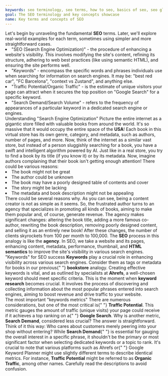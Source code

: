 ```yaml
---
keywords: seo terminology, seo terms, how to seo, basics of seo, seo glossary, seo essentials
goal: The SEO terminology and key concepts showcase
name: Key terms and concepts of SEO
---
```


<Prelude label="SEO dictionary">
  <M>
    Let's begin by unraveling the fundamental <B>SEO</B> terms. Later, we'll
    explore real-world examples for each term, sometimes using simpler and more
    straightforward cases.
  </M>
  <L ordered>
    <Li>
      "SEO (Search Engine Optimization)" - the procedure of enhancing a
      website's visibility. This involves modifying the site's content, refining
      its structure, adhering to web best practices (like using semantic HTML),
      and ensuring the site performs well.
    </Li>
    <Li>
      "Keywords" - encompass the specific words and phrases individuals use when
      searching for information on search engines. It may be: "best red car",
      "FC Barcelona", "context vs Zustand", and anything else.
    </Li>
    <Li>
      "Traffic Potential/Organic Traffic" - is the estimate of unique visitors
      your page can attract when it secures the top position on "Google Search"
      for a specific keyword.
    </Li>
    <Li>
      "Search Demand/Search Volume" - refers to the frequency of appearances of
      a particular keyword in a dedicated search engine or engines.
    </Li>
  </L>
</Prelude>

<Section>
  <XL>Understanding "Search Engine Optimization"</XL>
  <M>
    Picture the entire internet as a gigantic store filled with valuable books
    from around the world. It's so massive that it would occupy the entire space
    of the <B>USA</B>! Each book in this virtual store has its own genre,
    category, and metadata, such as authors, number of pages, and more.
  </M>
  <M>
    Now, think of the internet as a similar vast store, but instead of a person
    sluggishly searching for a book, you have a swift and intelligent algorithm
    powered by AI. Just like in a real store, you try to find a book by its
    title (if you know it) or by its metadata.
  </M>
  <M>
    Now, imagine authors complaining that their book isn't getting enough
    attention! There could be various reasons:
  </M>
  <L ordered>
    <Li>The book might not be great</Li>
    <Li>The author could be unknown</Li>
    <Li>The book may have a poorly designed table of contents and cover</Li>
    <Li>The story might be lacking</Li>
    <Li>The metadata and book description might not be appealing</Li>
  </L>
  <M>
    There could be several reasons why. As you can see, being a content creator
    is not as simple as it seems. So, the frustrated author turns to an agency
    that specializes in promoting all kinds of books, aiming to make them
    popular and, of course, generate revenue. The agency makes significant
    changes: altering the book title, adding a more famous co-author, rewriting
    the book description, removing poorly designed content, and selling it as an
    entirely new book! After these changes, the number of clients skyrockets
    from 100 per month to 100,000.
  </M>
  <M>
    The <B>SEO</B> process in this analogy is like the <B>agency</B>. In SEO, we
    take a website and its pages, enhancing content, metadata, performance,
    thumbnail, and <B>HTML semantics</B> to improve the site's visibility in
    various search engines.
  </M>
</Section>

<Section>
  <XL>"Keywords" for SEO success</XL>
  <M>
    <B>Keywords</B> play a crucial role in enhancing visibility across various
    search engines. Consider them as tags or metadata for books in our previous{" "}
    <B>bookstore</B> analogy. Creating effective keywords is vital, and as
    outlined by specialists at <B>Ahrefs</B>, a well-chosen keyword should meet
    specific criteria.
  </M>
  <M>
    This is the moment when <B>keyword research</B> becomes crucial. It involves
    the process of discovering and collecting information about the most popular
    phrases entered into search engines, aiming to boost revenue and drive
    traffic to your website.
  </M>
</Section>

<Section>
  <XL>The most important "keywords metrics"</XL>
  <M>
    There are numerous considerations, but one of the most critical is{" "}
    <B>Traffic Potential</B>. This metric gauges the amount of traffic (unique
    visits) your page could receive if it achieves a top ranking on a{" "}
    <B>Google Search</B>.
  </M>
  <M>
    Why is another metric, <B>Search Demand</B>, considered less crucial? The
    answer is straightforward. Think of it this way: Who cares about customers
    merely peering into your shop without entering? While <B>Search Demand</B>{" "}
    is essential for gauging the overall interest in a specific phrase, it
    shouldn't be the primary or most significant factor when selecting dedicated
    keywords or a topic to rank.
  </M>
  <Hint hasBg>
    It's crucial to note that various platforms such as <A>Ahrefs</A> or{" "}
    <A>Google Keyword Planner</A> might use slightly different terms to describe
    identical metrics. For instance, <B>Traffic Potential</B> might be referred
    to as <B>Organic Traffic</B>, among other names. Carefully read the
    descriptions to avoid confusion.
  </Hint>
</Section>
